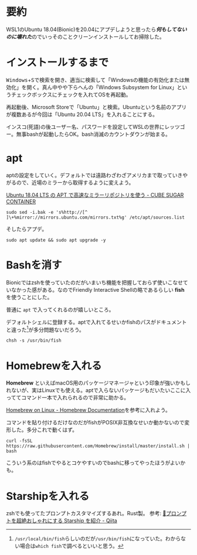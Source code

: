 # 要約

WSL1のUbuntu 18.04(Bionic)を20.04にアプデしようと思ったら***何もしてないのに壊れた***のでいっそのことクリーンインストールしてお掃除した。

# インストールするまで

<kbd></kbd>
<kbd>Windows</kbd>+<kbd>S</kbd>で検索を開き、適当に検索して「Windowsの機能の有効化または無効化」を開く。真ん中やや下らへんの「Windows Subsystem for Linux」というチェックボックスにチェックを入れてOSを再起動。

再起動後、Microsoft Storeで「Ubuntu」と検索。Ubuntuという名前のアプリが複数あるが今回は「Ubuntu 20.04 LTS」を入れることにする。

インスコ(死語)の後ユーザー名、パスワードを設定してWSLの世界にレッツゴー。無事bashが起動したらOK。bash消滅のカウントダウンが始まる。

# apt

aptの設定をしていく。デフォルトでは遠路わざわざアメリカまで取っていきやがるので、近場のミラーから取得するように変えよう。

[Ubuntu 18.04 LTS の APT で高速なミラーリポジトリを使う - CUBE SUGAR CONTAINER](https://blog.amedama.jp/entry/2019/09/11/234050)

```
sudo sed -i.bak -e 's%http://[^ ]\+%mirror://mirrors.ubuntu.com/mirrors.txt%g' /etc/apt/sources.list
```

そしたらアプデ。

```
sudo apt update && sudo apt upgrade -y
```


# Bashを消す

Bionicではzshを使っていたのだがいまいち機能を把握しておらず使いこなせていなかった感がある。なのでFriendly Interactive Shellの略であるらしい **fish** を使うことにした。

普通に `apt` で入ってくれるのが嬉しいところ。

デフォルトシェルに登録する。aptで入れてるせいかfishのパスがドキュメントと違った[^fish-path]が多分問題ないだろう。

[^fish-path]: `/usr/local/bin/fish`らしいのだが`/usr/bin/fish`になっていた。わからない場合は`which fish`で調べるといいと思う。

```
chsh -s /usr/bin/fish
```

# Homebrewを入れる

**Homebrew** といえばmacOS用のパッケージマネージャという印象が強いかもしれないが、実はLinuxでも使える。aptで入らないパッケージもだいたいここに入っててコマンド一本で入れられるので非常に助かる。

[Homebrew on Linux - Homebrew Documentation](https://docs.brew.sh/Homebrew-on-Linux)を参考に入れよう。

コマンドを貼り付けるだけなのだがfishがPOSIX非互換なせいか動かないので変形した。多分これで動くはず。

```
curl -fsSL https://raw.githubusercontent.com/Homebrew/install/master/install.sh | bash
```

こういう系のはfishでやるとコケやすいのでbashに移ってやったほうがよいかも。

# Starshipを入れる

zshでも使ってたプロンプトカスタマイズするあれ。Rust製。
参考: [🚀プロンプトを超絶おしゃれにする Starship を紹介 - Qiita](https://qiita.com/unhappychoice/items/3b774310d95e2124eb77)